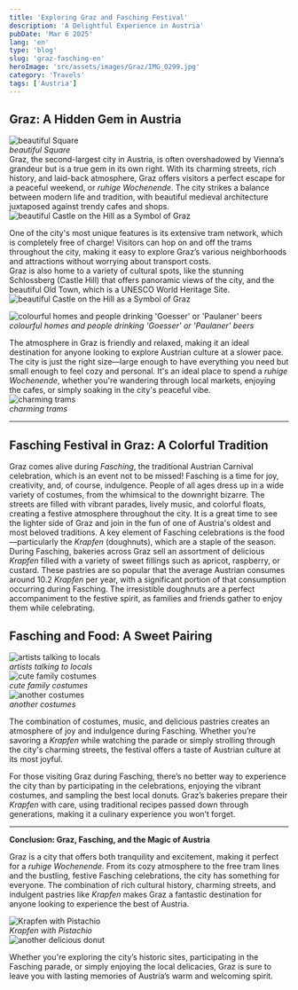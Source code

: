 ```yaml
---
title: 'Exploring Graz and Fasching Festival'
description: 'A Delightful Experience in Austria'
pubDate: 'Mar 6 2025'
lang: 'en'
type: 'blog'
slug: 'graz-fasching-en'
heroImage: 'src/assets/images/Graz/IMG_0299.jpg'
category: 'Travels'
tags: ['Austria']
---
```


## Graz: A Hidden Gem in Austria

![beautiful Square](src/assets/images/Graz/IMG_0212.jpg)  
_beautiful Square_  
Graz, the second-largest city in Austria, is often overshadowed by Vienna’s grandeur but is a true gem in its own right. With its charming streets, rich history, and laid-back atmosphere, Graz offers visitors a perfect escape for a peaceful weekend, or _ruhige Wochenende_. The city strikes a balance between modern life and tradition, with beautiful medieval architecture juxtaposed against trendy cafes and shops.  
![beautiful Castle on the Hill as a Symbol of Graz](src/assets/images/Graz/IMG_0214.jpg)

One of the city's most unique features is its extensive tram network, which is completely free of charge! Visitors can hop on and off the trams throughout the city, making it easy to explore Graz’s various neighborhoods and attractions without worrying about transport costs.  
Graz is also home to a variety of cultural spots, like the stunning Schlossberg (Castle Hill) that offers panoramic views of the city, and the beautiful Old Town, which is a UNESCO World Heritage Site.  
![beautiful Castle on the Hill as a Symbol of Graz](src/assets/images/Graz/IMG_0259.jpg)

![colourful homes and people drinking 'Goesser' or 'Paulaner' beers](src/assets/images/Graz/IMG_0277.jpg)  
_colourful homes and people drinking 'Goesser' or 'Paulaner' beers_

The atmosphere in Graz is friendly and relaxed, making it an ideal destination for anyone looking to explore Austrian culture at a slower pace. The city is just the right size—large enough to have everything you need but small enough to feel cozy and personal. It's an ideal place to spend a _ruhige Wochenende_, whether you're wandering through local markets, enjoying the cafes, or simply soaking in the city's peaceful vibe.  
![charming trams](src/assets/images/Graz/IMG_0256.jpg)  
_charming trams_

---

## Fasching Festival in Graz: A Colorful Tradition

Graz comes alive during _Fasching_, the traditional Austrian Carnival celebration, which is an event not to be missed! Fasching is a time for joy, creativity, and, of course, indulgence. People of all ages dress up in a wide variety of costumes, from the whimsical to the downright bizarre. The streets are filled with vibrant parades, lively music, and colorful floats, creating a festive atmosphere throughout the city. It is a great time to see the lighter side of Graz and join in the fun of one of Austria's oldest and most beloved traditions.
A key element of Fasching celebrations is the food—particularly the _Krapfen_ (doughnuts), which are a staple of the season. During Fasching, bakeries across Graz sell an assortment of delicious _Krapfen_ filled with a variety of sweet fillings such as apricot, raspberry, or custard. These pastries are so popular that the average Austrian consumes around 10.2 _Krapfen_ per year, with a significant portion of that consumption occurring during Fasching. The irresistible doughnuts are a perfect accompaniment to the festive spirit, as families and friends gather to enjoy them while celebrating.

## Fasching and Food: A Sweet Pairing

![artists talking to locals](src/assets/images/Graz/IMG_0276.jpg)  
_artists talking to locals_  
![cute family costumes ](src/assets/images/Graz/IMG_0281.jpg)  
_cute family costumes_  
![another costumes](src/assets/images/Graz/IMG_0285.jpg)  
_another costumes_

The combination of costumes, music, and delicious pastries creates an atmosphere of joy and indulgence during Fasching. Whether you’re savoring a _Krapfen_ while watching the parade or simply strolling through the city's charming streets, the festival offers a taste of Austrian culture at its most joyful.

For those visiting Graz during Fasching, there’s no better way to experience the city than by participating in the celebrations, enjoying the vibrant costumes, and sampling the best local donuts. Graz’s bakeries prepare their _Krapfen_ with care, using traditional recipes passed down through generations, making it a culinary experience you won’t forget.

---

**Conclusion: Graz, Fasching, and the Magic of Austria**

Graz is a city that offers both tranquility and excitement, making it perfect for a _ruhige Wochenende_. From its cozy atmosphere to the free tram lines and the bustling, festive Fasching celebrations, the city has something for everyone. The combination of rich cultural history, charming streets, and indulgent pastries like _Krapfen_ makes Graz a fantastic destination for anyone looking to experience the best of Austria.

![Krapfen with Pistachio](src/assets/images/Graz/IMG_0291.jpg)  
_Krapfen with Pistachio_  
![another delicious donut](src/assets/images/Graz/IMG_0293.jpg)

Whether you're exploring the city’s historic sites, participating in the Fasching parade, or simply enjoying the local delicacies, Graz is sure to leave you with lasting memories of Austria’s warm and welcoming spirit.
